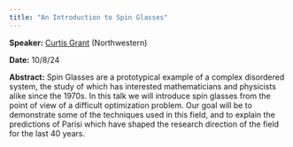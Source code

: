 ```yaml
---
title: "An Introduction to Spin Glasses"
---
```

**Speaker:** [Curtis Grant](https://curtismgrant.github.io/about/) (Northwestern)

**Date:** 10/8/24

**Abstract:** Spin Glasses are a prototypical example of a complex disordered system, the study of which has interested mathematicians and physicists alike since the 1970s. In this talk we will introduce spin glasses from the point of view of a difficult optimization problem. Our goal will be to demonstrate some of the techniques used in this field, and to explain the predictions of Parisi which have shaped the research direction of the field for the last 40 years.